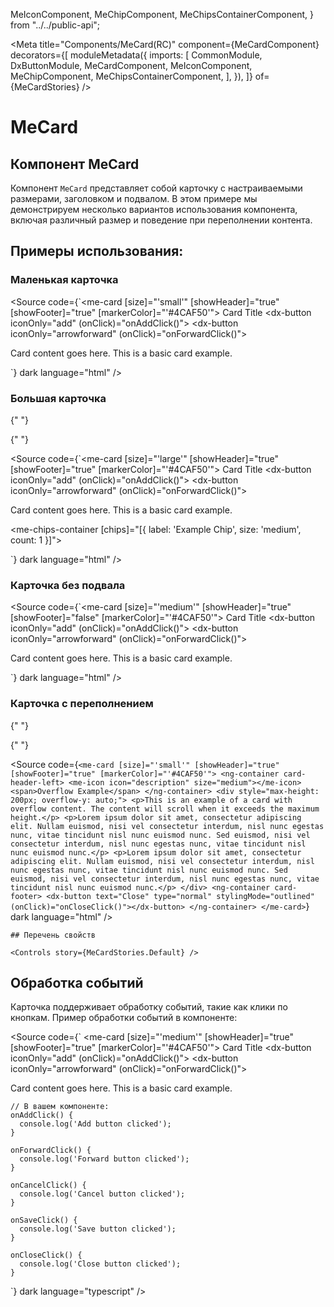   MeIconComponent,
  MeChipComponent,
  MeChipsContainerComponent,
} from "../../public-api";

<Meta
  title="Components/MeCard(RC)"
  component={MeCardComponent}
  decorators={[
    moduleMetadata({
      imports: [
        CommonModule,
        DxButtonModule,
        MeCardComponent,
        MeIconComponent,
        MeChipComponent,
        MeChipsContainerComponent,
      ],
    }),
  ]}
  of={MeCardStories}
/>

# MeCard

## Компонент MeCard

Компонент `MeCard` представляет собой карточку с настраиваемыми размерами, заголовком и подвалом. В этом примере мы демонстрируем несколько вариантов использования компонента, включая различный размер и поведение при переполнении контента.

<Story name="Default" of={MeCardStories.Default} />
<Controls of={MeCardStories.Default} />

<Source of={MeCardStories.Default} dark />

## Примеры использования:

### Маленькая карточка

<Story name="SmallCard" of={MeCardStories.SmallCard} />

<Source
  code={`<me-card [size]="'small'" [showHeader]="true" [showFooter]="true" [markerColor]="'#4CAF50'">
  <ng-container card-header-left>
    <me-icon icon="home" size="medium"></me-icon>
    <span>Card Title</span>
  </ng-container>
  <ng-container card-header-right>
    <dx-button iconOnly="add" (onClick)="onAddClick()"></dx-button>
    <dx-button iconOnly="arrowforward" (onClick)="onForwardClick()"></dx-button>
  </ng-container>
  <div>
    <p>Card content goes here. This is a basic card example.</p>
    <me-chips-container [chips]="[{ label: 'Example Chip', size: 'medium', count: 1 }]"></me-chips-container>
  </div>
  <ng-container card-footer>
    <dx-button text="Cancel" type="normal" stylingMode="outlined" (onClick)="onCancelClick()"></dx-button>
    <dx-button text="Save" type="success" (onClick)="onSaveClick()"></dx-button>
  </ng-container>
</me-card>`}
  dark
  language="html"
/>

### Большая карточка

{" "}

<Story name="LargeCard" of={MeCardStories.LargeCard} />

{" "}

<Source
  code={`<me-card [size]="'large'" [showHeader]="true" [showFooter]="true" [markerColor]="'#4CAF50'">
    <ng-container card-header-left>
    <me-icon icon="home" size="medium"></me-icon>
    <span>Card Title</span>
    </ng-container>
    <ng-container card-header-right>
    <dx-button iconOnly="add" (onClick)="onAddClick()"></dx-button>
    <dx-button iconOnly="arrowforward" (onClick)="onForwardClick()"></dx-button>
    </ng-container>
    <div>
    <p>Card content goes here. This is a basic card example.</p>
    <me-chips-container [chips]="[{ label: 'Example Chip', size: 'medium', count: 1 }]"></me-chips-container>
  </div>
  <ng-container card-footer>
  <dx-button text="Cancel" type="normal" stylingMode="outlined" (onClick)="onCancelClick()"></dx-button>
    <dx-button text="Save" type="success" (onClick)="onSaveClick()"></dx-button>
  </ng-container>
</me-card>`}
  dark
  language="html"
/>

### Карточка без подвала

<Story name="NoFooter" of={MeCardStories.NoFooter} />

<Source
  code={`<me-card [size]="'medium'" [showHeader]="true" [showFooter]="false" [markerColor]="'#4CAF50'">
  <ng-container card-header-left>
    <me-icon icon="home" size="medium"></me-icon>
    <span>Card Title</span>
  </ng-container>
  <ng-container card-header-right>
    <dx-button iconOnly="add" (onClick)="onAddClick()"></dx-button>
    <dx-button iconOnly="arrowforward" (onClick)="onForwardClick()"></dx-button>
  </ng-container>
  <div>
    <p>Card content goes here. This is a basic card example.</p>
    <me-chips-container [chips]="[{ label: 'Example Chip', size: 'medium', count: 1 }]"></me-chips-container>
  </div>
</me-card>`}
  dark
  language="html"
/>

### Карточка с переполнением

{" "}

<Story name="WithOverflow" of={MeCardStories.WithOverflow} />

{" "}

<Source
  code={`<me-card [size]="'small'" [showHeader]="true" [showFooter]="true" [markerColor]="'#4CAF50'">
    <ng-container card-header-left>
    <me-icon icon="description" size="medium"></me-icon>
    <span>Overflow Example</span>
    </ng-container>
    <div style="max-height: 200px; overflow-y: auto;">
    <p>This is an example of a card with overflow content. The content will scroll when it exceeds the maximum height.</p>
    <p>Lorem ipsum dolor sit amet, consectetur adipiscing elit. Nullam euismod, nisi vel consectetur interdum, nisl nunc egestas nunc, vitae tincidunt nisl nunc euismod nunc. Sed euismod, nisi vel consectetur interdum, nisl nunc egestas nunc, vitae tincidunt nisl nunc euismod nunc.</p>
    <p>Lorem ipsum dolor sit amet, consectetur adipiscing elit. Nullam euismod, nisi vel consectetur interdum, nisl nunc egestas nunc, vitae tincidunt nisl nunc euismod nunc. Sed euismod, nisi vel consectetur interdum, nisl nunc egestas nunc, vitae tincidunt nisl nunc euismod nunc.</p>
    </div>
    <ng-container card-footer>
    <dx-button text="Close" type="normal" stylingMode="outlined" (onClick)="onCloseClick()"></dx-button>
    </ng-container>
    </me-card>`}
  dark
  language="html"
/>

    ## Перечень свойств

    <Controls story={MeCardStories.Default} />

## Обработка событий

Карточка поддерживает обработку событий, такие как клики по кнопкам. Пример обработки событий в компоненте:

  <Source
  code={`
<me-card [size]="'medium'" [showHeader]="true" [showFooter]="true" [markerColor]="'#4CAF50'">
  <ng-container card-header-left>
    <me-icon icon="home" size="medium"></me-icon>
    <span>Card Title</span>
  </ng-container>
  <ng-container card-header-right>
    <dx-button iconOnly="add" (onClick)="onAddClick()"></dx-button>
    <dx-button iconOnly="arrowforward" (onClick)="onForwardClick()"></dx-button>
  </ng-container>
  <div>
    <p>Card content goes here. This is a basic card example.</p>
    <me-chips-container [chips]="[{ label: 'Example Chip', size: 'medium', count: 1 }]"></me-chips-container>
  </div>
  <ng-container card-footer>
    <dx-button text="Cancel" type="normal" stylingMode="outlined" (onClick)="onCancelClick()"></dx-button>
    <dx-button text="Save" type="success" (onClick)="onSaveClick()"></dx-button>
  </ng-container>
</me-card>

    // В вашем компоненте:
    onAddClick() {
      console.log('Add button clicked');
    }

    onForwardClick() {
      console.log('Forward button clicked');
    }

    onCancelClick() {
      console.log('Cancel button clicked');
    }

    onSaveClick() {
      console.log('Save button clicked');
    }

    onCloseClick() {
      console.log('Close button clicked');
    }

`}
dark
language="typescript"
/>
